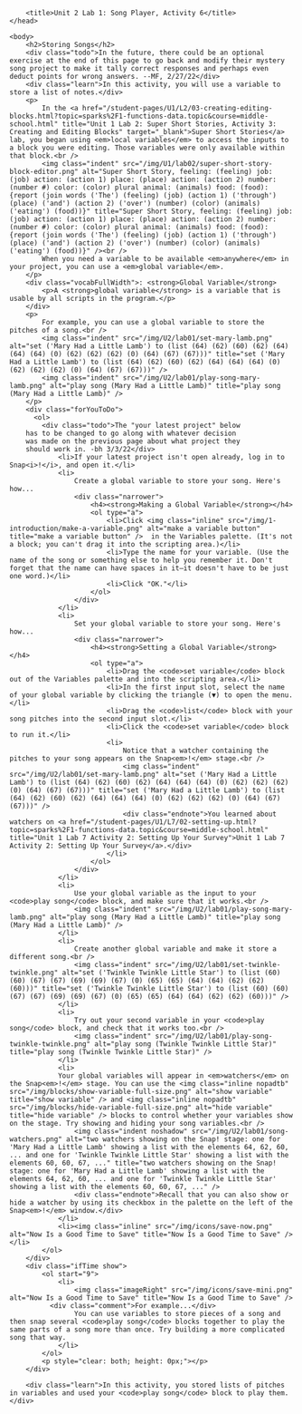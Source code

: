 
		<title>Unit 2 Lab 1: Song Player, Activity 6</title>
	</head>

	<body>
		<h2>Storing Songs</h2>
		<div class="todo">In the future, there could be an optional exercise at the end of this page to go back and modify their mystery song project to make it tally correct responses and perhaps even deduct points for wrong answers. --MF, 2/27/22</div>
		<div class="learn">In this activity, you will use a variable to store a list of notes.</div>
		<p>
			In the <a href="/student-pages/U1/L2/03-creating-editing-blocks.html?topic=sparks%2F1-functions-data.topic&course=middle-school.html" title="Unit 1 Lab 2: Super Short Stories, Activity 3: Creating and Editing Blocks" target="_blank">Super Short Stories</a> lab, you began using <em>local variables</em> to access the inputs to a block you were editing. Those variables were only available within that block.<br />
			<img class="indent" src="/img/U1/lab02/super-short-story-block-editor.png" alt="Super Short Story, feeling: (feeling) job: (job) action: (action 1) place: (place) action: (action 2) number: (number #) color: (color) plural animal: (animals) food: (food): {report (join words ('The') (feeling) (job) (action 1) ('through') (place) ('and') (action 2) ('over') (number) (color) (animals) ('eating') (food))}" title="Super Short Story, feeling: (feeling) job: (job) action: (action 1) place: (place) action: (action 2) number: (number #) color: (color) plural animal: (animals) food: (food): {report (join words ('The') (feeling) (job) (action 1) ('through') (place) ('and') (action 2) ('over') (number) (color) (animals) ('eating') (food))}" /><br />
			When you need a variable to be available <em>anywhere</em> in your project, you can use a <em>global variable</em>.
		</p>
        <div class="vocabFullWidth">: <strong>Global Variable</strong>
            <p>A <strong>global variable</strong> is a variable that is usable by all scripts in the program.</p>
        </div>
		<p>
			For example, you can use a global variable to store the pitches of a song.<br />
			<img class="indent" src="/img/U2/lab01/set-mary-lamb.png" alt="set ('Mary Had a Little Lamb') to (list (64) (62) (60) (62) (64) (64) (64) (0) (62) (62) (62) (0) (64) (67) (67)))" title="set ('Mary Had a Little Lamb') to (list (64) (62) (60) (62) (64) (64) (64) (0) (62) (62) (62) (0) (64) (67) (67)))" />
			<img class="indent" src="/img/U2/lab01/play-song-mary-lamb.png" alt="play song (Mary Had a Little Lamb)" title="play song (Mary Had a Little Lamb)" />
		</p>
		<div class="forYouToDo">
		  <ol>
		    <div class="todo">The "your latest project" below
		has to be changed to go along with whatever decision
		was made on the previous page about what project they
		should work in. -bh 3/3/22</div>
				<li>If your latest project isn't open already, log in to Snap<i>!</i>, and open it.</li>
				<li>
					Create a global variable to store your song. Here's how...
					<div class="narrower">
						<h4><strong>Making a Global Variable</strong></h4>
						<ol type="a">
							<li>Click <img class="inline" src="/img/1-introduction/make-a-variable.png" alt="make a variable button" title="make a variable button" />  in the Variables palette. (It's not a block; you can't drag it into the scripting area.)</li>
							<li>Type the name for your variable. (Use the name of the song or something else to help you remember it. Don't forget that the name can have spaces in it—it doesn't have to be just one word.)</li>
							<li>Click "OK."</li>
						</ol>
					</div>
				</li>
				<li>
					Set your global variable to store your song. Here's how...
					<div class="narrower">
						<h4><strong>Setting a Global Variable</strong></h4>
						<ol type="a">
							<li>Drag the <code>set variable</code> block out of the Variables palette and into the scripting area.</li>
							<li>In the first input slot, select the name of your global variable by clicking the triangle (▼) to open the menu.</li>
							<li>Drag the <code>list</code> block with your song pitches into the second input slot.</li>
							<li>Click the <code>set variable</code> block to run it.</li>
							<li>
								Notice that a watcher containing the pitches to your song appears on the Snap<em>!</em> stage.<br />
								<img class="indent" src="/img/U2/lab01/set-mary-lamb.png" alt="set ('Mary Had a Little Lamb') to (list (64) (62) (60) (62) (64) (64) (64) (0) (62) (62) (62) (0) (64) (67) (67)))" title="set ('Mary Had a Little Lamb') to (list (64) (62) (60) (62) (64) (64) (64) (0) (62) (62) (62) (0) (64) (67) (67)))" />
								<div class="endnote">You learned about watchers on <a href="/student-pages/U1/L7/02-setting-up.html?topic=sparks%2F1-functions-data.topic&course=middle-school.html" title="Unit 1 Lab 7 Activity 2: Setting Up Your Survey">Unit 1 Lab 7 Activity 2: Setting Up Your Survey</a>.</div>
							</li>
						</ol>
					</div>
				</li>
				<li>
					Use your global variable as the input to your <code>play song</code> block, and make sure that it works.<br />
					<img class="indent" src="/img/U2/lab01/play-song-mary-lamb.png" alt="play song (Mary Had a Little Lamb)" title="play song (Mary Had a Little Lamb)" />
				</li>
				<li>
					Create another global variable and make it store a different song.<br />
					<img class="indent" src="/img/U2/lab01/set-twinkle-twinkle.png" alt="set ('Twinkle Twinkle Little Star') to (list (60) (60) (67) (67) (69) (69) (67) (0) (65) (65) (64) (64) (62) (62) (60)))" title="set ('Twinkle Twinkle Little Star') to (list (60) (60) (67) (67) (69) (69) (67) (0) (65) (65) (64) (64) (62) (62) (60)))" />
				</li>
				<li>
					Try out your second variable in your <code>play song</code> block, and check that it works too.<br />
					<img class="indent" src="/img/U2/lab01/play-song-twinkle-twinkle.png" alt="play song (Twinkle Twinkle Little Star)" title="play song (Twinkle Twinkle Little Star)" />
				</li>
				<li>
				Your global variables will appear in <em>watchers</em> on the Snap<em>!</em> stage. You can use the <img class="inline nopadtb" src="/img/blocks/show-variable-full-size.png" alt="show variable" title="show variable" /> and <img class="inline nopadtb" src="/img/blocks/hide-variable-full-size.png" alt="hide variable" title="hide variable" /> blocks to control whether your variables show on the stage. Try showing and hiding your song variables.<br />
					<img class="indent noshadow" src="/img/U2/lab01/song-watchers.png" alt="two watchers showing on the Snap! stage: one for 'Mary Had a Little Lamb' showing a list with the elements 64, 62, 60, ... and one for 'Twinkle Twinkle Little Star' showing a list with the elements 60, 60, 67, ..." title="two watchers showing on the Snap! stage: one for 'Mary Had a Little Lamb' showing a list with the elements 64, 62, 60, ... and one for 'Twinkle Twinkle Little Star' showing a list with the elements 60, 60, 67, ..." />
					<div class="endnote">Recall that you can also show or hide a watcher by using its checkbox in the palette on the left of the Snap<em>!</em> window.</div>
				</li>
				<li><img class="inline" src="/img/icons/save-now.png" alt="Now Is a Good Time to Save" title="Now Is a Good Time to Save" /></li>
			</ol>
		</div>
		<div class="ifTime show">
			<ol start="9">
				<li>
					<img class="imageRight" src="/img/icons/save-mini.png" alt="Now Is a Good Time to Save" title="Now Is a Good Time to Save" />
			  <div class="comment">For example...</div>
					You can use variables to store pieces of a song and then snap several <code>play song</code> blocks together to play the same parts of a song more than once. Try building a more complicated song that way.
				</li>
			</ol>
			<p style="clear: both; height: 0px;"></p>
		</div>

		<div class="learn">In this activity, you stored lists of pitches in variables and used your <code>play song</code> block to play them.</div>
		
		

